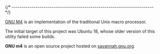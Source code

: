 
{/* ------------------------------------------------------------------------ */}

[GNU M4](https://www.gnu.org/software/m4/) is an implementation of the traditional Unix macro processor.

The initial target of this project was Ubuntu 18, whose older version
of this utility failed some builds.

**GNU m4** is an open source project hosted on
[savannah.gnu.org](https://savannah.gnu.org/projects/m4/).

